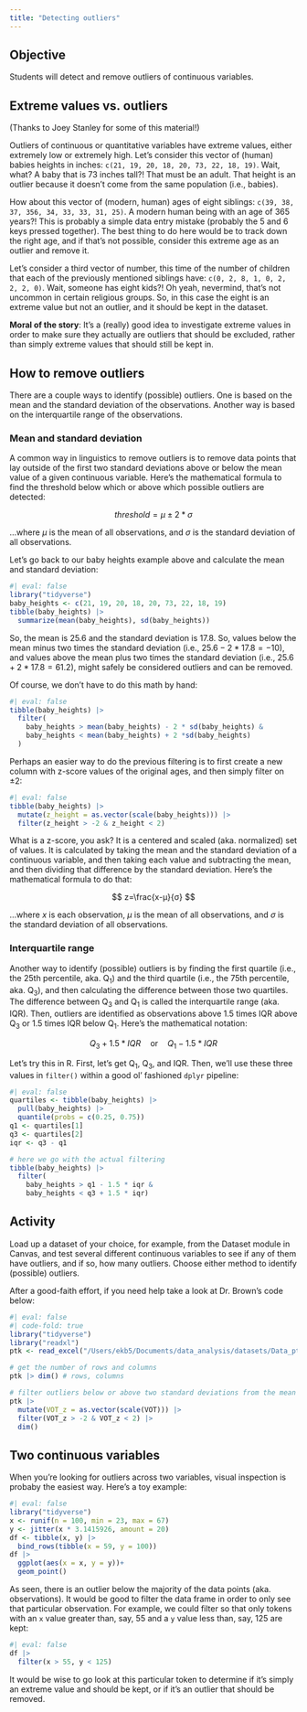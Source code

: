 ```yaml
---
title: "Detecting outliers"
---
```


## Objective

Students will detect and remove outliers of continuous variables.

## Extreme values vs. outliers

(Thanks to Joey Stanley for some of this material!)

Outliers of continuous or quantitative variables have extreme values, either extremely low or extremely high. Let's consider this vector of (human) babies heights in inches: `c(21, 19, 20, 18, 20, 73, 22, 18, 19)`. Wait, what? A baby that is 73 inches tall?! That must be an adult. That height is an outlier because it doesn't come from the same population (i.e., babies).

How about this vector of (modern, human) ages of eight siblings: `c(39, 38, 37, 356, 34, 33, 33, 31, 25)`. A modern human being with an age of 365 years?! This is probably a simple data entry mistake (probably the 5 and 6 keys pressed together). The best thing to do here would be to track down the right age, and if that's not possible, consider this extreme age as an outlier and remove it.

Let's consider a third vector of number, this time of the number of children that each of the previously mentioned siblings have: `c(0, 2, 8, 1, 0, 2, 2, 2, 0)`. Wait, someone has eight kids?! Oh yeah, nevermind, that's not uncommon in certain religious groups. So, in this case the eight is an extreme value but not an outlier, and it should be kept in the dataset.

**Moral of the story**: It's a (really) good idea to investigate extreme values in order to make sure they actually are outliers that should be excluded, rather than simply extreme values that should still be kept in.

## How to remove outliers

There are a couple ways to identify (possible) outliers. One is based on the mean and the standard deviation of the observations. Another way is based on the interquartile range of the observations.

### Mean and standard deviation

A common way in linguistics to remove outliers is to remove data points that lay outside of the first two standard deviations above or below the mean value of a given continuous variable. Here's the mathematical formula to find the threshold below which or above which possible outliers are detected:

$$
threshold = μ ± 2 * σ
$$

...where $μ$ is the mean of all observations, and $σ$ is the standard deviation of all observations.

Let's go back to our baby heights example above and calculate the mean and standard deviation:

```r
#| eval: false
library("tidyverse")
baby_heights <- c(21, 19, 20, 18, 20, 73, 22, 18, 19)
tibble(baby_heights) |> 
  summarize(mean(baby_heights), sd(baby_heights))
```

So, the mean is $25.6$ and the standard deviation is $17.8$. So, values below the mean minus two times the standard deviation (i.e., $25.6-2*17.8=-10$), and values above the mean plus two times the standard deviation (i.e., $25.6+2*17.8=61.2$), might safely be considered outliers and can be removed.

Of course, we don't have to do this math by hand:

```r
#| eval: false
tibble(baby_heights) |> 
  filter(
    baby_heights > mean(baby_heights) - 2 * sd(baby_heights) & 
    baby_heights < mean(baby_heights) + 2 *sd(baby_heights)
  )
```

Perhaps an easier way to do the previous filtering is to first create a new column with z-score values of the original ages, and then simply filter on $±2$:

```r
#| eval: false
tibble(baby_heights) |> 
  mutate(z_height = as.vector(scale(baby_heights))) |>
  filter(z_height > -2 & z_height < 2)
```

What is a z-score, you ask? It is a centered and scaled (aka. normalized) set of values. It is calculated by taking the mean and the standard deviation of a continuous variable, and then taking each value and subtracting the mean, and then dividing that difference by the standard deviation. Here's the mathematical formula to do that:

$$
z=\frac{x-μ}{σ}
$$

...where $x$ is each observation, $μ$ is the mean of all observations, and $σ$ is the standard deviation of all observations.

### Interquartile range

Another way to identify (possible) outliers is by finding the first quartile (i.e., the 25th percentile, aka. Q~1~) and the third quartile (i.e., the 75th percentile, aka. Q~3~), and then calculating the difference between those two quartiles. The difference between Q~3~ and Q~1~ is called the interquartile range (aka. IQR). Then, outliers are identified as observations above 1.5 times IQR above Q~3~ or 1.5 times IQR below Q~1~. Here's the mathematical notation:

$$
Q_3+1.5*IQR\quad\text{or}\quad Q_1-1.5* IQR
$$

Let's try this in R. First, let's get Q~1~, Q~3~, and IQR. Then, we'll use these three values in `filter()` within a good ol' fashioned `dplyr` pipeline:

```r
#| eval: false
quartiles <- tibble(baby_heights) |> 
  pull(baby_heights) |> 
  quantile(probs = c(0.25, 0.75))
q1 <- quartiles[1]
q3 <- quartiles[2]
iqr <- q3 - q1

# here we go with the actual filtering
tibble(baby_heights) |> 
  filter(
    baby_heights > q1 - 1.5 * iqr & 
    baby_heights < q3 + 1.5 * iqr)
```

## Activity

Load up a dataset of your choice, for example, from the Dataset module in Canvas, and test several different continuous variables to see if any of them have outliers, and if so, how many outliers. Choose either method to identify (possible) outliers.

After a good-faith effort, if you need help take a look at Dr. Brown's code below:

```r
#| eval: false
#| code-fold: true
library("tidyverse")
library("readxl")
ptk <- read_excel("/Users/ekb5/Documents/data_analysis/datasets/Data_ptk.xlsx", sheet = "data")

# get the number of rows and columns
ptk |> dim() # rows, columns

# filter outliers below or above two standard deviations from the mean and then get the number of rows and columns again
ptk |> 
  mutate(VOT_z = as.vector(scale(VOT))) |> 
  filter(VOT_z > -2 & VOT_z < 2) |> 
  dim()
```

## Two continuous variables

When you're looking for outliers across two variables, visual inspection is probaby the easiest way. Here's a toy example:

```r
#| eval: false
library("tidyverse")
x <- runif(n = 100, min = 23, max = 67)
y <- jitter(x * 3.1415926, amount = 20)
df <- tibble(x, y) |> 
  bind_rows(tibble(x = 59, y = 100))
df |> 
  ggplot(aes(x = x, y = y))+
  geom_point()
```

As seen, there is an outlier below the majority of the data points (aka. observations). It would be good to filter the data frame in order to only see that particular observation. For example, we could filter so that only tokens with an `x` value greater than, say, 55 and a `y` value less than, say, 125 are kept:

```r
#| eval: false
df |> 
  filter(x > 55, y < 125)
```

It would be wise to go look at this particular token to determine if it's simply an extreme value and should be kept, or if it's an outlier that should be removed.
